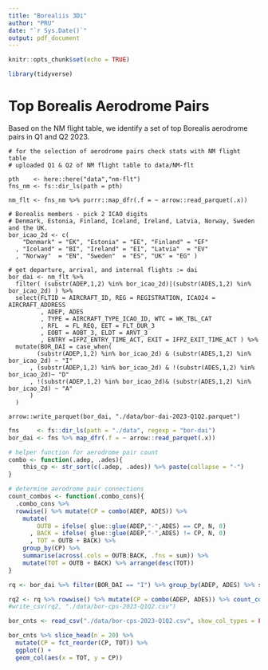 ```yaml
---
title: "Borealiis 3Di"
author: "PRU"
date: "`r Sys.Date()`"
output: pdf_document
---
```


```r
knitr::opts_chunk$set(echo = TRUE)

library(tidyverse)

```

# Top Borealis Aerodrome Pairs

Based on the NM flight table, we identify a set of top Borealis aerodrome pairs in Q1 and Q2 2023.

```nmflighttable
# for the selection of aerodrome pairs check stats with NM flight table
# uploaded Q1 & Q2 of NM flight table to data/NM-flt

pth    <- here::here("data","nm-flt")
fns_nm <- fs::dir_ls(path = pth)

nm_flt <- fns_nm %>% purrr::map_dfr(.f = ~ arrow::read_parquet(.x))

# Borealis members - pick 2 ICAO digits
# Denmark, Estonia, Finland, Iceland, Ireland, Latvia, Norway, Sweden and the UK.
bor_icao_2d <- c(
    "Denmark" = "EK", "Estonia" = "EE", "Finland" = "EF"
  , "Iceland" = "BI", "Ireland" = "EI", "Latvia"  = "EV"
  , "Norway"  = "EN", "Sweden"  = "ES", "UK" = "EG" )

# get departure, arrival, and internal flights := dai
bor_dai <- nm_flt %>% 
  filter( (substr(ADEP,1,2) %in% bor_icao_2d)|(substr(ADES,1,2) %in% bor_icao_2d) ) %>% 
  select(FLTID = AIRCRAFT_ID, REG = REGISTRATION, ICAO24 = AIRCRAFT_ADDRESS
         , ADEP, ADES
         , TYPE = AIRCRAFT_TYPE_ICAO_ID, WTC = WK_TBL_CAT
         , RFL  = FL_REQ, EET = FLT_DUR_3
         , EOBT = AOBT_3, ELDT = ARVT_3
         , ENTRY =IFPZ_ENTRY_TIME_ACT, EXIT = IFPZ_EXIT_TIME_ACT ) %>% 
  mutate(BOR_DAI = case_when(
        (substr(ADEP,1,2) %in% bor_icao_2d) & (substr(ADES,1,2) %in% bor_icao_2d) ~ "I"
      , (substr(ADEP,1,2) %in% bor_icao_2d) & !(substr(ADES,1,2) %in% bor_icao_2d)~ "D"
      , !(substr(ADEP,1,2) %in% bor_icao_2d)& (substr(ADES,1,2) %in% bor_icao_2d) ~ "A"
      )
  )

arrow::write_parquet(bor_dai, "./data/bor-dai-2023-Q1Q2.parquet")
```

```r
fns     <- fs::dir_ls(path = "./data", regexp = "bor-dai")
bor_dai <- fns %>% map_dfr(.f = ~ arrow::read_parquet(.x))

# helper function for aerodrome pair count
combo <- function(.adep, .ades){
    this_cp <- str_sort(c(.adep, .ades)) %>% paste(collapse = "-") 
}

# determine aerodrome pair connections
count_combos <- function(.combo_cons){
  .combo_cons %>% 
  rowwise() %>% mutate(CP = combo(ADEP, ADES)) %>% 
    mutate(
        OUTB = ifelse( glue::glue(ADEP,"-",ADES) == CP, N, 0)
      , BACK = ifelse( glue::glue(ADEP,"-",ADES) != CP, N, 0)
      , TOT = OUTB + BACK) %>% 
    group_by(CP) %>% 
    summarise(across(.cols = OUTB:BACK, .fns = sum)) %>% 
    mutate(TOT = OUTB + BACK) %>% arrange(desc(TOT))
}

rq <- bor_dai %>% filter(BOR_DAI == "I") %>% group_by(ADEP, ADES) %>% summarise(N = n(), .groups = "drop")

rq2 <- rq %>% rowwise() %>% mutate(CP = combo(ADEP, ADES)) %>% count_combos()
#write_csv(rq2, "./data/bor-cps-2023-Q1Q2.csv")
```

```r
bor_cnts <- read_csv("./data/bor-cps-2023-Q1Q2.csv", show_col_types = FALSE)

bor_cnts %>% slice_head(n = 20) %>% 
  mutate(CP = fct_reorder(CP, TOT)) %>% 
  ggplot() +
  geom_col(aes(x = TOT, y = CP))
```

